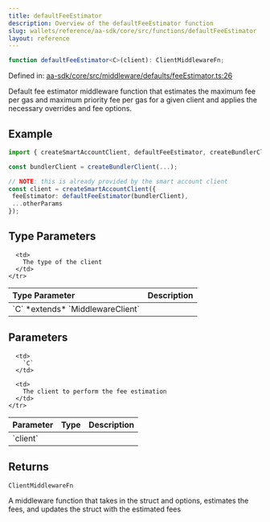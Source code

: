 ```yaml
---
title: defaultFeeEstimator
description: Overview of the defaultFeeEstimator function
slug: wallets/reference/aa-sdk/core/src/functions/defaultFeeEstimator
layout: reference
---
```


```ts
function defaultFeeEstimator<C>(client): ClientMiddlewareFn;
```

Defined in: [aa-sdk/core/src/middleware/defaults/feeEstimator.ts:26](https://github.com/alchemyplatform/aa-sdk/blob/da19afd63b0ba06a4de95b0d2d7871f64d546304/aa-sdk/core/src/middleware/defaults/feeEstimator.ts#L26)

Default fee estimator middleware function that estimates the maximum fee per gas and maximum priority fee per gas for a given client and applies the necessary overrides and fee options.

## Example

```ts
import { createSmartAccountClient, defaultFeeEstimator, createBundlerClient } from "@aa-sdk/core";

const bundlerClient = createBundlerClient(...);

// NOTE: this is already provided by the smart account client
const client = createSmartAccountClient({
 feeEstimator: defaultFeeEstimator(bundlerClient),
 ...otherParams
});
```

## Type Parameters

<table>
  <thead>
    <tr>
      <th align="left">Type Parameter</th>
      <th align="left">Description</th>
    </tr>
  </thead>

  <tbody>
    <tr>
      <td>
        `C` *extends* `MiddlewareClient`
      </td>

      <td>
        The type of the client
      </td>
    </tr>

  </tbody>
</table>

## Parameters

<table>
  <thead>
    <tr>
      <th align="left">Parameter</th>
      <th align="left">Type</th>
      <th align="left">Description</th>
    </tr>
  </thead>

  <tbody>
    <tr>
      <td>
        `client`
      </td>

      <td>
        `C`
      </td>

      <td>
        The client to perform the fee estimation
      </td>
    </tr>

  </tbody>
</table>

## Returns

`ClientMiddlewareFn`

A middleware function that takes in the struct and options, estimates the fees, and updates the struct with the estimated fees
